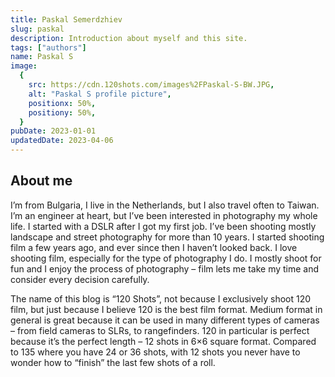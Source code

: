 ```yaml
---
title: Paskal Semerdzhiev
slug: paskal
description: Introduction about myself and this site.
tags: ["authors"]
name: Paskal S
image:
  {
    src: https://cdn.120shots.com/images%2FPaskal-S-BW.JPG,
    alt: "Paskal S profile picture",
    positionx: 50%,
    positiony: 50%,
  }
pubDate: 2023-01-01
updatedDate: 2023-04-06
---
```


## About me

I’m from Bulgaria, I live in the Netherlands, but I also travel often to Taiwan. I’m an engineer at heart, but I’ve been interested in photography my whole life. I started with a DSLR after I got my first job. I’ve been shooting mostly landscape and street photography for more than 10 years. I started shooting film a few years ago, and ever since then I haven’t looked back. I love shooting film, especially for the type of photography I do. I mostly shoot for fun and I enjoy the process of photography – film lets me take my time and consider every decision carefully.

The name of this blog is “120 Shots”, not because I exclusively shoot 120 film, but just because I believe 120 is the best film format. Medium format in general is great because it can be used in many different types of cameras – from field cameras to SLRs, to rangefinders. 120 in particular is perfect because it’s the perfect length – 12 shots in 6×6 square format. Compared to 135 where you have 24 or 36 shots, with 12 shots you never have to wonder how to “finish” the last few shots of a roll.
